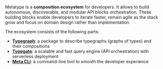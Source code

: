 Metatype is a **composition ecosystem** for developers. It allows to build autonomous, discoverable, and modular API blocks orchestration.
These building blocks enable developers to iterate faster, remain agile as the stack grow and focus on domain design rather than implementation.

The ecosystem consists of the following parts:

- [**Typegraph**](/docs/concepts/typegraph): a package to describe typegraphs (graphs of types) and their compositions
- [**Typegate**](/docs/concepts/typegate): a scalable and fast query engine (API orchestration) with serverless deployment
- [**Meta CLI**](/docs/concepts/meta-cli): a command-line tool to smooth the developer experience
